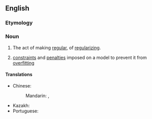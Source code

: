 ==English==

===Etymology===
{{suffix|en|regular|ization}}

===Noun===
{{en-noun|~}}

# The act of making [[regular]], of [[regularize|regularizing]].
# {{lb|en|machine learning}} [[constraint]]s and [[penalty|penalties]] imposed on a model to prevent it from [[overfit]]ting

====Translations====
{{trans-top|the act of regularizing}}
* Chinese:
*: Mandarin: {{t|cmn|正則化}}, {{t|cmn|正则化|tr=zhèngzéhuà}}
* Kazakh: {{t|kk|регулярлау}}
* Portuguese: {{t|pt|regularização|f}}
{{trans-mid}}
{{trans-bottom}}